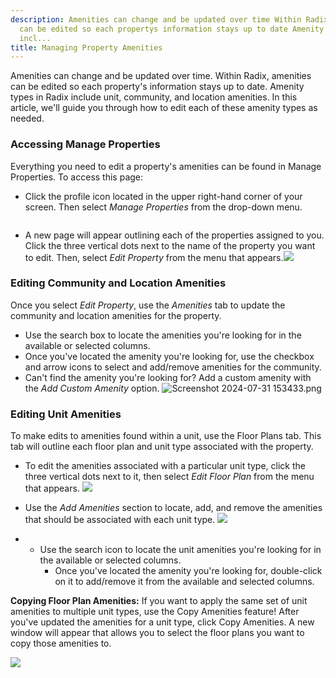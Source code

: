 ```yaml
---
description: Amenities can change and be updated over time Within Radix amenities
  can be edited so each propertys information stays up to date Amenity types in Radix
  incl...
title: Managing Property Amenities
---
```


Amenities can change and be updated over time. Within Radix, amenities can be edited so each property's information stays up to date. Amenity types in Radix include unit, community, and location amenities. In this article, we'll guide you through how to edit each of these amenity types as needed. 





### Accessing Manage Properties


Everything you need to edit a property's amenities can be found in Manage Properties. To access this page:


* Click the profile icon located in the upper right-hand corner of your screen. Then select *Manage Properties* from the drop-down menu.


<Frame caption="Property management dashboard displaying rental data and competitor comparisons.">
  <img src="/images/radix/1ab82afec7b8c55e7a79a83bd88b59e8403515a2.png" alt="" />
</Frame>








* A new page will appear outlining each of the properties assigned to you. Click the three vertical dots next to the name of the property you want to edit. Then, select *Edit Property* from the menu that appears.*![](/images/radix/9f3fb0d3e0796cef822b9b9d12408ef9efad61a2.png)*








### Editing Community and Location Amenities


Once you select *Edit Property*, use the *Amenities* tab to update the community and location amenities for the property.


* Use the search box to locate the amenities you're looking for in the available or selected columns.
* Once you've located the amenity you're looking for, use the checkbox and arrow icons to select and add/remove amenities for the community.
* Can't find the amenity you're looking for? Add a custom amenity with the *Add Custom Amenity* option. ![Screenshot 2024-07-31 153433.png](/images/radix/dfc0816c55ce9afb61527c1b5fa71cea328e4f69.png)








### Editing Unit Amenities


To make edits to amenities found within a unit, use the Floor Plans tab. This tab will outline each floor plan and unit type associated with the property.


* To edit the amenities associated with a particular unit type, click the three vertical dots next to it, then select *Edit Floor Plan* from the menu that appears. ![](/images/radix/9acf102c07b3524e75145e085bbe02cd50ccd1bb.png)
* Use the *Add Amenities* section to locate, add, and remove the amenities that should be associated with each unit type. *![](/images/radix/11394737b0a715b8e32eb46103f0083c70273747.png)*








* + Use the search icon to locate the unit amenities you're looking for in the available or selected columns.
	+ Once you've located the amenity you're looking for, double-click on it to add/remove it from the available and selected columns.









**Copying Floor Plan Amenities:** If you want to apply the same set of unit amenities to multiple unit types, use the Copy Amenities feature! After you've updated the amenities for a unit type, click Copy Amenities. A new window will appear that allows you to select the floor plans you want to copy those amenities to. 



*![](/images/radix/4480008d2a13cc7552bafc2055c50f28c0f59b49.png)*